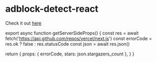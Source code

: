 
# adblock-detect-react

Check it out [here](https://www.npmjs.com/package/adblock-detect-react)


export async function getServerSideProps() {
  const res = await fetch('https://api.github.com/repos/vercel/next.js')
  const errorCode = res.ok ? false : res.statusCode
  const json = await res.json()

  return {
    props: { errorCode, stars: json.stargazers_count },
  }
}
